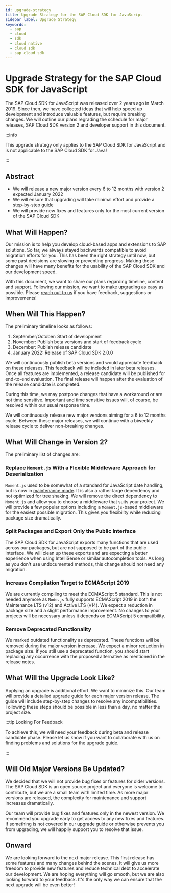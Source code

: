 ```yaml
---
id: upgrade-strategy
title: Upgrade Strategy for the SAP Cloud SDK for JavaScript
sidebar_label: Upgrade Strategy
keywords:
  - sap
  - cloud
  - sdk
  - cloud native
  - cloud sdk
  - sap cloud sdk
---
```


# Upgrade Strategy for the SAP Cloud SDK for JavaScript

The SAP Cloud SDK for JavaScript was released over 2 years ago in March 2019.
Since then, we have collected ideas that will help speed up development and introduce valuable features, but require breaking changes.
We will outline our plans regrading the schedule for major releases, SAP Cloud SDK version 2 and developer support in this document.

:::info

This upgrade strategy only applies to the SAP Cloud SDK for JavaScript and is not applicable to the SAP Cloud SDK for Java!

:::

## Abstract

- We will release a new major version every 6 to 12 months with version 2 expected January 2022
- We will ensure that upgrading will take minimal effort and provide a step-by-step guide
- We will provide new fixes and features only for the most current version of the SAP Cloud SDK

## What Will Happen?

Our mission is to help you develop cloud-based apps and extensions to SAP solutions.
So far, we always stayed backwards compatible to avoid migration efforts for you.
This has been the right strategy until now, but some past decisions are slowing or preventing progress.
Making these changes will have many benefits for the usability of the SAP Cloud SDK and our development speed.

With this document, we want to share our plans regarding timeline, content and support.
Following our mission, we want to make upgrading as easy as possible.
Please [reach out to us](https://github.com/SAP/cloud-sdk-js/discussions) if you have feedback, suggestions or improvements!

## When Will This Happen?

The preliminary timeline looks as follows:

1. September/October: Start of development
2. November: Publish beta versions and start of feedback cycle
3. December: Publish release candidate
4. January 2022: Release of SAP Cloud SDK 2.0.0

We will continuously publish beta versions and would appreciate feedback on these releases.
This feedback will be included in later beta releases.
Once all features are implemented, a release candidate will be published for end-to-end evaluation.
The final release will happen after the evaluation of the release candidate is completed.

During this time, we may postpone changes that have a workaround or are not time sensitive.
Important and time sensitive issues will, of course, be resolved within our usual response time.

We will continuously release new major versions aiming for a 6 to 12 months cycle.
Between these major releases, we will continue with a biweekly release cycle to deliver non-breaking changes.

## What Will Change in Version 2?

The preliminary list of changes are:

### Replace `Moment.js` With a Flexible Middleware Approach for Deserialization

`Moment.js` used to be somewhat of a standard for JavaScript date handling, but is now in [maintenance mode](https://www.npmjs.com/package/moment#project-status).
It is also a rather large dependency and not optimized for tree shaking.
We will remove the direct dependency to `Moment.js` and allow you to choose a middleware that suits your project.
We will provide a few popular options including a `Moment.js`-based middleware for the easiest possible migration.
This gives you flexibility while reducing package size dramatically.

### Split Packages and Export Only the Public Interface

The SAP Cloud SDK for JavaScript exports many functions that are used across our packages, but are not supposed to be part of the public interface.
We will clean up these exports and are expecting a better experience when using IntelliSense or similar autocompletion tools.
As long as you don't use undocumented methods, this change should not need any migration.

### Increase Compilation Target to ECMAScript 2019

We are currently compiling to meet the ECMAScript 5 standard.
This is not needed anymore as `Node.js` fully supports ECMAScript 2019 in both the Maintenance LTS (v12) and Active LTS (v14).
We expect a reduction in package size and a slight performance improvement.
No changes to your projects will be necessary unless it depends on ECMAScript 5 compatibility.

### Remove Deprecated Functionality

We marked outdated functionality as deprecated.
These functions will be removed during the major version increase.
We expect a minor reduction in package size.
If you still use a deprecated function, you should start replacing any occurrence with the proposed alternative as mentioned in the release notes.

## What Will the Upgrade Look Like?

Applying an upgrade is additional effort.
We want to minimize this.
Our team will provide a detailed upgrade guide for each major version release.
The guide will include step-by-step changes to resolve any incompatibilities.
Following these steps should be possible in less than a day, no matter the project size.

:::tip Looking For Feedback

To achieve this, we will need your feedback during beta and release candidate phase.
Please let us know if you want to collaborate with us on finding problems and solutions for the upgrade guide.

:::

## Will Old Major Versions Be Updated?

We decided that we will not provide bug fixes or features for older versions.
The SAP Cloud SDK is an open source project and everyone is welcome to contribute, but we are a small team with limited time.
As more major versions are released, the complexity for maintenance and support increases dramatically.

Our team will provide bug fixes and features only in the newest version.
We recommend you upgrade early to get access to any new fixes and features.
If something is not covered in our upgrade guide or otherwise prevents you from upgrading, we will happily support you to resolve that issue.

## Onward

We are looking forward to the next major release.
This first release has some features and many changes behind the scenes.
It will give us more freedom to provide new features and reduce technical debt to accelerate our development.
We are hoping everything will go smooth, but we are also looking forward to your feedback.
It's the only way we can ensure that the next upgrade will be even better!

